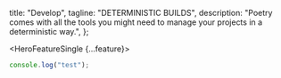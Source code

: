 
  title: "Develop",
  tagline: "DETERMINISTIC BUILDS",
  description:
    "Poetry comes with all the tools you might need to manage your projects in a deterministic way.",
};

<Hero />

<HeroFeatureSingle {...feature}>

```js
console.log("test");
```

</HeroFeatureSingle>

